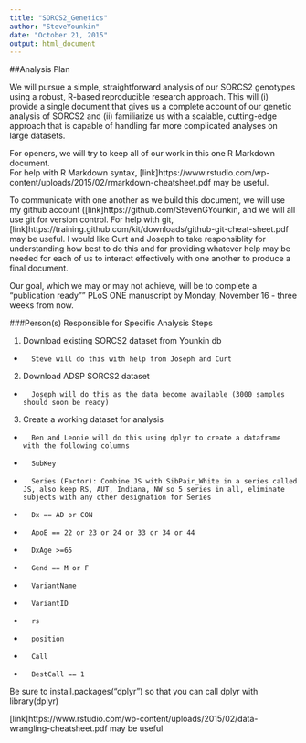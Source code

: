 ```yaml
---
title: "SORCS2_Genetics"
author: "SteveYounkin"
date: "October 21, 2015"
output: html_document
---
```


##Analysis Plan

We will pursue a simple, straightforward analysis of our SORCS2 genotypes using a robust, R-based reproducible research approach. This will (i) provide a single document that gives us a complete account of our genetic analysis of SORCS2 and (ii) familiarize us with a scalable, cutting-edge  approach that is capable of handling far more complicated analyses on large datasets.

For openers, we will try to keep all of our work in this one R Markdown document.  
For help with R Markdown syntax, [link]https://www.rstudio.com/wp-content/uploads/2015/02/rmarkdown-cheatsheet.pdf
may be useful.

To communicate with one another as we build this document, we will use my github account ([link]https://github.com/StevenGYounkin, and we will all use git for version control. For help with git, [link]https://training.github.com/kit/downloads/github-git-cheat-sheet.pdf may be useful. I would like Curt and Joseph to take responsiblity for understanding how best to do this and for providing whatever help may be needed for each of us to interact effectively with one another to produce a final document.

Our goal, which we may or may not achieve, will be to complete a "publication ready"" PLoS ONE manuscript by Monday, November 16 - three weeks from now.

###Person(s) Responsible for Specific Analysis Steps

1. Download existing SORCS2 dataset from Younkin db
+       Steve will do this with help from Joseph and Curt
2. Download ADSP SORCS2 dataset
+       Joseph will do this as the data become available (3000 samples should soon be ready)
3. Create a working dataset for analysis
+       Ben and Leonie will do this using dplyr to create a dataframe with the following columns
+       SubKey
+       Series (Factor): Combine JS with SibPair_White in a series called JS, also keep RS, AUT, Indiana, NW so 5 series in all, eliminate subjects with any other designation for Series
+       Dx == AD or CON
+       ApoE == 22 or 23 or 24 or 33 or 34 or 44
+       DxAge >=65
+       Gend == M or F
+       VariantName
+       VariantID
+       rs
+       position
+       Call
+       BestCall == 1

Be sure to install.packages("dplyr") so that you can call dplyr with library(dplyr)

[link]https://www.rstudio.com/wp-content/uploads/2015/02/data-wrangling-cheatsheet.pdf may be useful  


